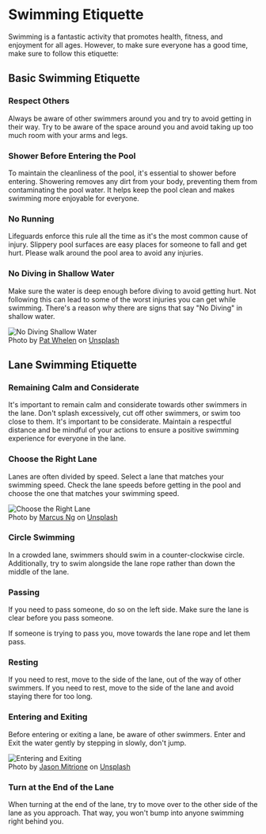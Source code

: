 # Swimming Etiquette

Swimming is a fantastic activity that promotes health, fitness, and enjoyment for all ages. However, to make sure everyone has a good time, make sure to follow this etiquette:

## Basic Swimming Etiquette

### Respect Others
Always be aware of other swimmers around you and try to avoid getting in their way. Try to be aware of the space around you and avoid taking up too much room with your arms and legs.


### Shower Before Entering the Pool
To maintain the cleanliness of the pool, it's essential to shower before entering. Showering removes any dirt from your body, preventing them from contaminating the pool water. It helps keep the pool clean and makes swimming more enjoyable for everyone.

### No Running
Lifeguards enforce this rule all the time as it's the most common cause of injury. Slippery pool surfaces are easy places for someone to fall and get hurt. Please walk around the pool area to avoid any injuries.

### No Diving in Shallow Water
Make sure the water is deep enough before diving to avoid getting hurt. Not following this can lead to some of the worst injuries you can get while swimming. There's a reason why there are signs that say "No Diving" in shallow water.

![No Diving Shallow Water](https://images.unsplash.com/photo-1609716831915-f4fa7a98e487?crop=entropy&cs=tinysrgb&fit=max&fm=jpg&ixid=M3w0NDgzMDl8MHwxfHNlYXJjaHwxfHxObyUyMERpdmluZyUyMFNoYWxsb3clMjBXYXRlcnxlbnwwfHx8fDE2ODY1MDA4NTB8MA&ixlib=rb-4.0.3&q=80&w=400)  
Photo by [Pat Whelen](https://unsplash.com/@patwhelen?utm_source=FindImage&utm_medium=referral) on [Unsplash](https://unsplash.com/?utm_source=FindImage&utm_medium=referral)

## Lane Swimming Etiquette

### Remaining Calm and Considerate
It's important to remain calm and considerate towards other swimmers in the lane. Don't splash excessively, cut off other swimmers, or swim too close to them. It's important to be considerate. Maintain a respectful distance and be mindful of your actions to ensure a positive swimming experience for everyone in the lane.

### Choose the Right Lane 
Lanes are often divided by speed. Select a lane that matches your swimming speed. Check the lane speeds before getting in the pool and choose the one that matches your swimming speed.

![Choose the Right Lane](https://images.unsplash.com/photo-1519315901367-f34ff9154487?crop=entropy&cs=tinysrgb&fit=max&fm=jpg&ixid=M3w0NDgzMDl8MHwxfHNlYXJjaHwyfHxMYW5lJTIwU3dpbW1pbmd8ZW58MHx8fHwxNjg2NTAwODU1fDA&ixlib=rb-4.0.3&q=80&w=400)  
Photo by [Marcus Ng](https://unsplash.com/@marcusxsnapz?utm_source=FindImage&utm_medium=referral) on [Unsplash](https://unsplash.com/?utm_source=FindImage&utm_medium=referral)

### Circle Swimming
In a crowded lane, swimmers should swim in a counter-clockwise circle. Additionally, try to swim alongside the lane rope rather than down the middle of the lane.

### Passing
If you need to pass someone, do so on the left side. Make sure the lane is clear before you pass someone.

If someone is trying to pass you, move towards the lane rope and let them pass.

### Resting
If you need to rest, move to the side of the lane, out of the way of other swimmers. If you need to rest, move to the side of the lane and avoid staying there for too long.

### Entering and Exiting
Before entering or exiting a lane, be aware of other swimmers. Enter and Exit the water gently by stepping in slowly, don't jump.

![Entering and Exiting](https://images.unsplash.com/photo-1596935888945-cbcd60670faf?crop=entropy&cs=tinysrgb&fit=max&fm=jpg&ixid=M3w0NDgzMDl8MHwxfHNlYXJjaHw1fHxMYW5lJTIwU3dpbW1pbmd8ZW58MHx8fHwxNjg2NTAwODU1fDA&ixlib=rb-4.0.3&q=80&w=400)  
Photo by [Jason Mitrione](https://unsplash.com/@jasonmphoto?utm_source=FindImage&utm_medium=referral) on [Unsplash](https://unsplash.com/?utm_source=FindImage&utm_medium=referral)

### Turn at the End of the Lane
When turning at the end of the lane, try to move over to the other side of the lane as you approach. That way, you won't bump into anyone swimming right behind you.
